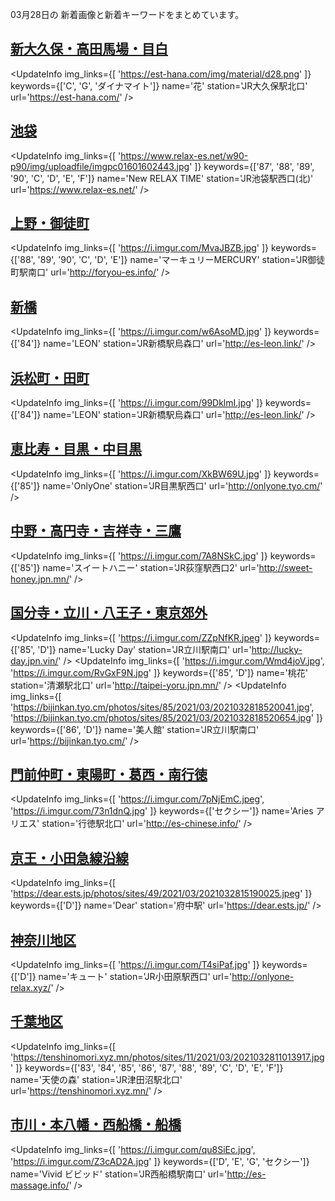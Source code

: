 

03月28日の
新着画像と新着キーワードをまとめています。

<DmmAffiliateIns />

## [新大久保・高田馬場・目白](/busty/0020)
<UpdateInfo
    img_links={[
    'https://est-hana.com/img/material/d28.png'
    ]}
    keywords={['C', 'G', 'ダイナマイト']}
    name='花'
    station='JR大久保駅北口'
    url='https://est-hana.com/'
/>
<DmmAffiliateIns />

## [池袋](/busty/0030)
<UpdateInfo
    img_links={[
    'https://www.relax-es.net/w90-p90/img/uploadfile/imgpc01601602443.jpg'
    ]}
    keywords={['87', '88', '89', '90', 'C', 'D', 'E', 'F']}
    name='New RELAX TIME'
    station='JR池袋駅西口(北)'
    url='https://www.relax-es.net/'
/>
<DmmAffiliateIns />

## [上野・御徒町](/busty/0070)
<UpdateInfo
    img_links={[
    'https://i.imgur.com/MvaJBZB.jpg'
    ]}
    keywords={['88', '89', '90', 'C', 'D', 'E']}
    name='マーキュリーMERCURY'
    station='JR御徒町駅南口'
    url='http://foryou-es.info/'
/>
<DmmAffiliateIns />

## [新橋](/busty/0100)
<UpdateInfo
    img_links={[
    'https://i.imgur.com/w6AsoMD.jpg'
    ]}
    keywords={['84']}
    name='LEON'
    station='JR新橋駅烏森口'
    url='http://es-leon.link/'
/>
<DmmAffiliateIns />

## [浜松町・田町](/busty/0110)
<UpdateInfo
    img_links={[
    'https://i.imgur.com/99DklmI.jpg'
    ]}
    keywords={['84']}
    name='LEON'
    station='JR新橋駅烏森口'
    url='http://es-leon.link/'
/>
<DmmAffiliateIns />

## [恵比寿・目黒・中目黒](/busty/0130)
<UpdateInfo
    img_links={[
    'https://i.imgur.com/XkBW69U.jpg'
    ]}
    keywords={['85']}
    name='OnlyOne'
    station='JR目黒駅西口'
    url='http://onlyone.tyo.cm/'
/>
<DmmAffiliateIns />

## [中野・高円寺・吉祥寺・三鷹](/busty/0180)
<UpdateInfo
    img_links={[
    'https://i.imgur.com/7A8NSkC.jpg'
    ]}
    keywords={['85']}
    name='スイートハニー'
    station='JR荻窪駅西口2'
    url='http://sweet-honey.jpn.mn/'
/>
<DmmAffiliateIns />

## [国分寺・立川・八王子・東京郊外](/busty/0200)
<UpdateInfo
    img_links={[
    'https://i.imgur.com/ZZpNfKR.jpeg'
    ]}
    keywords={['85', 'D']}
    name='Lucky Day'
    station='JR立川駅南口'
    url='http://lucky-day.jpn.vin/'
/>
<UpdateInfo
    img_links={[
    'https://i.imgur.com/Wmd4joV.jpg',
    'https://i.imgur.com/RvGxF9N.jpg'
    ]}
    keywords={['85', 'D']}
    name='桃花'
    station='清瀬駅北口'
    url='http://taipei-yoru.jpn.mn/'
/>
<UpdateInfo
    img_links={[
    'https://bijinkan.tyo.cm/photos/sites/85/2021/03/2021032818520041.jpg',
    'https://bijinkan.tyo.cm/photos/sites/85/2021/03/2021032818520654.jpg'
    ]}
    keywords={['86', 'D']}
    name='美人館'
    station='JR立川駅南口'
    url='https://bijinkan.tyo.cm/'
/>
<DmmAffiliateIns />

## [門前仲町・東陽町・葛西・南行徳](/busty/0240)
<UpdateInfo
    img_links={[
    'https://i.imgur.com/7pNjEmC.jpeg',
    'https://i.imgur.com/73n1dnQ.jpg'
    ]}
    keywords={['セクシー']}
    name='Aries アリエス'
    station='行徳駅北口'
    url='http://es-chinese.info/'
/>
<DmmAffiliateIns />

## [京王・小田急線沿線](/busty/0260)
<UpdateInfo
    img_links={[
    'https://dear.ests.jp/photos/sites/49/2021/03/2021032815190025.jpeg'
    ]}
    keywords={['D']}
    name='Dear'
    station='府中駅'
    url='https://dear.ests.jp/'
/>
<DmmAffiliateIns />

## [神奈川地区](/busty/0300)
<UpdateInfo
    img_links={[
    'https://i.imgur.com/T4siPaf.jpg'
    ]}
    keywords={['D']}
    name='キュート'
    station='JR小田原駅西口'
    url='http://onlyone-relax.xyz/'
/>
<DmmAffiliateIns />

## [千葉地区](/busty/0500)
<UpdateInfo
    img_links={[
    'https://tenshinomori.xyz.mn/photos/sites/11/2021/03/2021032811013917.jpg'
    ]}
    keywords={['83', '84', '85', '86', '87', '88', '89', 'C', 'D', 'E', 'F']}
    name='天使の森'
    station='JR津田沼駅北口'
    url='https://tenshinomori.xyz.mn/'
/>
<DmmAffiliateIns />

## [市川・本八幡・西船橋・船橋](/busty/0510)
<UpdateInfo
    img_links={[
    'https://i.imgur.com/qu8SiEc.jpg',
    'https://i.imgur.com/Z3cAD2A.jpg'
    ]}
    keywords={['D', 'E', 'G', 'セクシー']}
    name='Vivid ビビッド'
    station='JR西船橋駅南口'
    url='http://es-massage.info/'
/>
<DmmAffiliateIns />

<DmmAffiliateScript />
